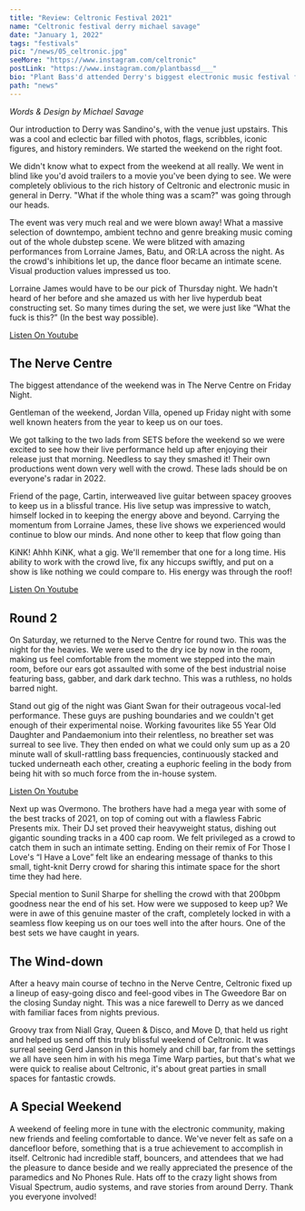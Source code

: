 ---
title: "Review: Celtronic Festival 2021"
name: "Celtronic festival derry michael savage"
date: "January 1, 2022"
tags: "festivals"
pic: "/news/05_celtronic.jpg"
seeMore: "https://www.instagram.com/celtronic"
postLink: "https://www.instagram.com/plantbassd___"
bio: "Plant Bass'd attended Derry's biggest electronic music festival from 9th - 12th December"
path: "news"
---

<p className="smallText">
  <i>Words & Design by Michael Savage</i>
</p>

Our introduction to Derry was Sandino's, with the venue just upstairs. This was a cool and eclectic bar filled with photos, flags, scribbles, iconic figures, and history reminders. We started the weekend on the right foot.

We didn't know what to expect from the weekend at all really. We went in blind like you'd avoid trailers to a movie you've been dying to see. We were completely oblivious to the rich history of Celtronic and electronic music in general in Derry. "What if the whole thing was a scam?" was going through our heads.

The event was very much real and we were blown away! What a massive selection of downtempo, ambient techno and genre breaking music coming out of the whole dubstep scene. We were blitzed with amazing performances from Lorraine James, Batu, and OR:LA across the night. As the crowd's inhibitions let up, the dance floor became an intimate scene. Visual production values impressed us too.

Lorraine James would have to be our pick of Thursday night. We hadn't heard of her before and she amazed us with her live hyperdub beat constructing set. So many times during the set, we were just like “What the fuck is this?” (In the best way possible).

<div className="imgContainer">
  <a href="https://www.youtube.com/watch?v=QnvxRT9nUbc" rel="noopener noreferrer" target="_blank">
    <Picture src="/news/05_loraine-james.jpg" alt="loraine james press photo" size={1200} />
    <div className="youtubeOverlay">
      <div className="imgTextOverlay">Listen On Youtube</div>
    </div>
  </a>
</div>

## The Nerve Centre

The biggest attendance of the weekend was in The Nerve Centre on Friday Night.

Gentleman of the weekend, Jordan Villa, opened up Friday night with some well known heaters from the year to keep us on our toes.

We got talking to the two lads from SETS before the weekend so we were excited to see how their live performance held up after enjoying their release just that morning. Needless to say they smashed it! Their own productions went down very well with the crowd. These lads should be on everyone's radar in 2022.

Friend of the page, Cartin, interweaved live guitar between spacey grooves to keep us in a blissful trance. His live setup was impressive to watch, himself locked in to keeping the energy above and beyond. Carrying the momentum from Lorraine James, these live shows we experienced would continue to blow our minds. And none other to keep that flow going than

KiNK! Ahhh KiNK, what a gig. We'll remember that one for a long time. His ability to work with the crowd live, fix any hiccups swiftly, and put on a show is like nothing we could compare to. His energy was through the roof!

<div className="imgContainer">
  <a
    href="https://www.youtube.com/watch?v=FUtaPNY98A0&t=1681s"
    rel="noopener noreferrer"
    target="_blank"
  >
    <Picture src="/news/05_kink.jpg" alt="photo of KiNk" size={1200} />
    <div className="youtubeOverlay">
      <div className="imgTextOverlay">Listen On Youtube</div>
    </div>
  </a>
</div>

## Round 2

On Saturday, we returned to the Nerve Centre for round two. This was the night for the heavies. We were used to the dry ice by now in the room, making us feel comfortable from the moment we stepped into the main room, before our ears got assaulted with some of the best industrial noise featuring bass, gabber, and dark dark techno. This was a ruthless, no holds barred night.

Stand out gig of the night was Giant Swan for their outrageous vocal-led performance. These guys are pushing boundaries and we couldn't get enough of their experimental noise. Working favourites like 55 Year Old Daughter and Pandaemonium into their relentless, no breather set was surreal to see live. They then ended on what we could only sum up as a 20 minute wall of skull-rattling bass frequencies, continuously stacked and tucked underneath each other, creating a euphoric feeling in the body from being hit with so much force from the in-house system.

<div className="imgContainer">
  <a href="https://www.youtube.com/watch?v=53SR5UNOpAI" rel="noopener noreferrer" target="_blank">
    <Picture src="/news/05_giant-swan.jpg" alt="photo of Giant Swan" size={1200} />
    <div className="youtubeOverlay">
      <div className="imgTextOverlay">Listen On Youtube</div>
    </div>
  </a>
</div>

Next up was Overmono. The brothers have had a mega year with some of the best tracks of 2021, on top of coming out with a flawless Fabric Presents mix. Their DJ set proved their heavyweight status, dishing out gigantic sounding tracks in a 400 cap room. We felt privileged as a crowd to catch them in such an intimate setting. Ending on their remix of For Those I Love's “I Have a Love” felt like an endearing message of thanks to this small, tight-knit Derry crowd for sharing this intimate space for the short time they had here.

Special mention to Sunil Sharpe for shelling the crowd with that 200bpm goodness near the end of his set. How were we supposed to keep up? We were in awe of this genuine master of the craft, completely locked in with a seamless flow keeping us on our toes well into the after hours. One of the best sets we have caught in years.

## The Wind-down

After a heavy main course of techno in the Nerve Centre, Celtronic fixed up a lineup of easy-going disco and feel-good vibes in The Gweedore Bar on the closing Sunday night. This was a nice farewell to Derry as we danced with familiar faces from nights previous.

Groovy trax from Niall Gray, Queen & Disco, and Move D, that held us right and helped us send off this truly blissful weekend of Celtronic. It was surreal seeing Gerd Janson in this homely and chill bar, far from the settings we all have seen him in with his mega Time Warp parties, but that's what we were quick to realise about Celtronic, it's about great parties in small spaces for fantastic crowds.

## A Special Weekend

A weekend of feeling more in tune with the electronic community, making new friends and feeling comfortable to dance. We've never felt as safe on a dancefloor before, something that is a true achievement to accomplish in itself. Celtronic had incredible staff, bouncers, and attendees that we had the pleasure to dance beside and we really appreciated the presence of the paramedics and No Phones Rule. Hats off to the crazy light shows from Visual Spectrum, audio systems, and rave stories from around Derry. Thank you everyone involved!
